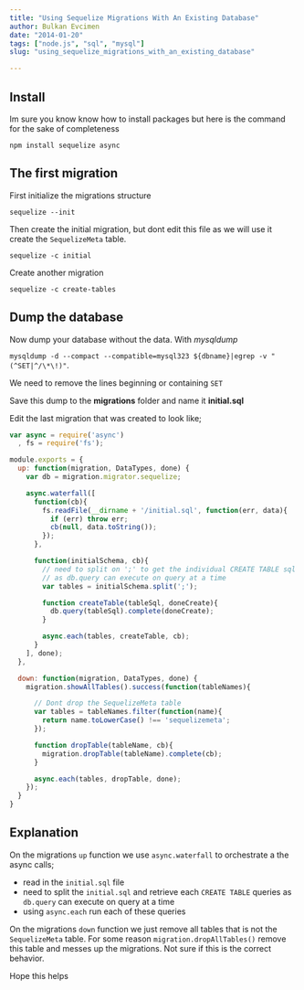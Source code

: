 ```yaml
---
title: "Using Sequelize Migrations With An Existing Database"
author: Bulkan Evcimen
date: "2014-01-20"
tags: ["node.js", "sql", "mysql"]
slug: "using_sequelize_migrations_with_an_existing_database"

---
```


## Install

Im sure you know know how to install packages but here is the command for the sake of completeness

`npm install sequelize async`

## The first migration

First initialize the migrations structure

`sequelize --init`

Then create the initial migration, but dont edit this file as we will use it create the `SequelizeMeta` table.

`sequelize -c initial`

Create another migration

`sequelize -c create-tables`

## Dump the database

Now dump your database without the data. With _mysqldump_

`mysqldump -d --compact --compatible=mysql323 ${dbname}|egrep -v "(^SET|^/\*\!)"`.

We need to remove the lines beginning or containing `SET`

Save this dump to the **migrations** folder and name it **initial.sql**

Edit the last migration that was created to look like;

```javascript
var async = require('async')
  , fs = require('fs');

module.exports = {
  up: function(migration, DataTypes, done) {
    var db = migration.migrator.sequelize;

    async.waterfall([
      function(cb){
        fs.readFile(__dirname + '/initial.sql', function(err, data){
          if (err) throw err;
          cb(null, data.toString());
        });
      },

      function(initialSchema, cb){
        // need to split on ';' to get the individual CREATE TABLE sql
        // as db.query can execute on query at a time
        var tables = initialSchema.split(';');

        function createTable(tableSql, doneCreate){
          db.query(tableSql).complete(doneCreate);
        }

        async.each(tables, createTable, cb);
      }
    ], done);
  },

  down: function(migration, DataTypes, done) {
    migration.showAllTables().success(function(tableNames){

      // Dont drop the SequelizeMeta table
      var tables = tableNames.filter(function(name){
        return name.toLowerCase() !== 'sequelizemeta';
      });

      function dropTable(tableName, cb){
        migration.dropTable(tableName).complete(cb);
      }

      async.each(tables, dropTable, done);
    });
  }
}
```

## Explanation

On the migrations `up` function we use `async.waterfall` to orchestrate a the async calls;

* read in the `initial.sql` file
* need to split the `initial.sql` and retrieve each `CREATE TABLE` queries as `db.query` can execute on query at a time
* using `async.each` run each of these queries

On the migrations `down` function we just remove all tables that is not the `SequelizeMeta` table. For some reason `migration.dropAllTables()` remove this table and messes up the migrations. Not sure if this is the correct behavior.

Hope this helps
